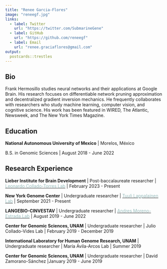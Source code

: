 ```yaml
---
title: "Renee Garcia-Flores"
image: "reneegf.jpg"
links:
  - label: Twitter
    url: "https://twitter.com/SubmarineGene"
  - label: GitHub
    url: "https://github.com/reneegf"
  - label: Email
    url: "renee.graciaflores@gmail.com"
output:
  postcards::trestles
---
```

 
## Bio

Frank Hermosillo studies neural networks and their applications at Google 
Brain. His research focuses on differentiable network pruning approximation and 
decentralized gradient inversion mechanics. He frequently collaborates with 
researchers who study machine learning, computer vision, and cognitive science.
His work has been featured in WIRED, The Atlantic, Newsweek, and The New York 
Times Magazine.

## Education

**National Autonomous University of Mexico** | Morelos, México

B.S. in Genomic Sciences | August 2018 - June 2022

## Research Experience

**Lieber Institute for Brain Development** | Post-baccalaureate researcher | <a href="http://lcolladotor.github.io"><span style="color:  #96bbbb;"> Leonardo Collado-Torres Lab</span></a> | February 2023 - Present

**New York Genome Center** | Undergraduate researcher | <a href="https://tllab.org/"><span style="color:  #96bbbb;"> Tuuli Lappalainen Lab</span></a> | September 2021 - Present

**LANGEBIO-CINVESTAV** | Undergraduate researcher | <a href="http://www.morenolab.org/"><span style="color:  #96bbbb;"> Andres Moreno-Estrada Lab</span></a> | August 2019 - June 2022

**Center for Genomic Sciences, UNAM** | Undergraduate researcher | Julio Collado-Vides Lab | February 2019 - December 2019

**International Laboratory for Human Genome Research, UNAM** | Undergraduate researcher | María Ávila-Arcos Lab | Summer 2019

**Center for Genomic Sciences, UNAM** | Undergraduate researcher | David Zamorano-Sánchez |January 2019 - June 2019
